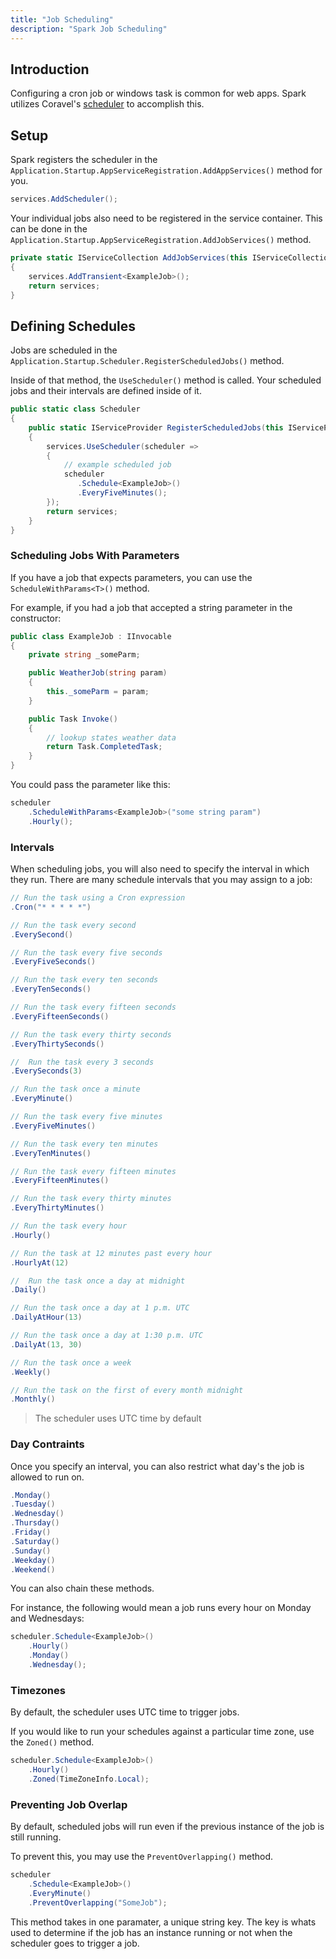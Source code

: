 ```yaml
---
title: "Job Scheduling"
description: "Spark Job Scheduling"
---
```


## Introduction
Configuring a cron job or windows task is common for web apps. Spark utilizes Coravel's [scheduler](https://docs.coravel.net/Scheduler/) to accomplish this.

## Setup
Spark registers the scheduler in the `Application.Startup.AppServiceRegistration.AddAppServices()` method for you.
```csharp
services.AddScheduler();
```

Your individual jobs also need to be registered in the service container. This can be done in the `Application.Startup.AppServiceRegistration.AddJobServices()` method.
```csharp
private static IServiceCollection AddJobServices(this IServiceCollection services)
{
    services.AddTransient<ExampleJob>();
    return services;
}
```

## Defining Schedules
Jobs are scheduled in the `Application.Startup.Scheduler.RegisterScheduledJobs()` method.

Inside of that method, the `UseScheduler()` method is called. Your scheduled jobs and their intervals are defined inside of it.
```csharp
public static class Scheduler
{
    public static IServiceProvider RegisterScheduledJobs(this IServiceProvider services)
    {
        services.UseScheduler(scheduler =>
        {
            // example scheduled job
            scheduler
               .Schedule<ExampleJob>()
               .EveryFiveMinutes();
        });
        return services;
    }
}
```

### Scheduling Jobs With Parameters
If you have a job that expects parameters, you can use the `ScheduleWithParams<T>()` method.

For example, if you had a job that accepted a string parameter in the constructor:
```csharp 
public class ExampleJob : IInvocable
{
    private string _someParm;

    public WeatherJob(string param)
    {
        this._someParm = param;
    }

    public Task Invoke()
    {
        // lookup states weather data
        return Task.CompletedTask;
    }
}
```

You could pass the parameter like this:
```csharp
scheduler
    .ScheduleWithParams<ExampleJob>("some string param")
    .Hourly();
```

### Intervals
When scheduling jobs, you will also need to specify the interval in which they run. There are many schedule intervals that you may assign to a job:

```csharp
// Run the task using a Cron expression
.Cron("* * * * *")

// Run the task every second
.EverySecond()

// Run the task every five seconds            
.EveryFiveSeconds()

// Run the task every ten seconds
.EveryTenSeconds()

// Run the task every fifteen seconds
.EveryFifteenSeconds()

// Run the task every thirty seconds
.EveryThirtySeconds()

// 	Run the task every 3 seconds
.EverySeconds(3)

// Run the task once a minute
.EveryMinute()

// Run the task every five minutes
.EveryFiveMinutes()

// Run the task every ten minutes
.EveryTenMinutes()

// Run the task every fifteen minutes
.EveryFifteenMinutes()

// Run the task every thirty minutes
.EveryThirtyMinutes()

// Run the task every hour
.Hourly()

// Run the task at 12 minutes past every hour
.HourlyAt(12)

// 	Run the task once a day at midnight
.Daily()

// Run the task once a day at 1 p.m. UTC
.DailyAtHour(13)

// Run the task once a day at 1:30 p.m. UTC
.DailyAt(13, 30)

// Run the task once a week
.Weekly()

// Run the task on the first of every month midnight
.Monthly()
```

>
> The scheduler uses UTC time by default
>

### Day Contraints
Once you specify an interval, you can also restrict what day's the job is allowed to run on.
```csharp
.Monday()
.Tuesday()
.Wednesday()
.Thursday()
.Friday()
.Saturday()
.Sunday()
.Weekday()
.Weekend()
```

You can also chain these methods.

For instance, the following would mean a job runs every hour on Monday and Wednesdays:
```csharp
scheduler.Schedule<ExampleJob>()
    .Hourly()
    .Monday()
    .Wednesday();
```

### Timezones
By default, the scheduler uses UTC time to trigger jobs.

If you would like to run your schedules against a particular time zone, use the `Zoned()` method.
```csharp
scheduler.Schedule<ExampleJob>()
    .Hourly()
    .Zoned(TimeZoneInfo.Local);
```

### Preventing Job Overlap
By default, scheduled jobs will run even if the previous instance of the job is still running.

To prevent this, you may use the `PreventOverlapping()` method.

```csharp
scheduler
    .Schedule<ExampleJob>()
    .EveryMinute()
    .PreventOverlapping("SomeJob");
```

This method takes in one paramater, a unique string key. The key is whats used to determine if the job has an instance running or not when the scheduler goes to trigger a job.